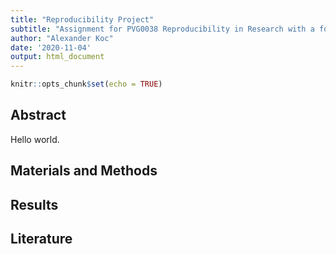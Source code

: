 ```yaml
---
title: "Reproducibility Project"
subtitle: "Assignment for PVG0038 Reproducibility in Research with a focus on data analysis using the program R"
author: "Alexander Koc"
date: '2020-11-04'
output: html_document
---
```


```r
knitr::opts_chunk$set(echo = TRUE)
```

## Abstract

Hello world.

##  Materials and Methods 


## Results

## Literature
